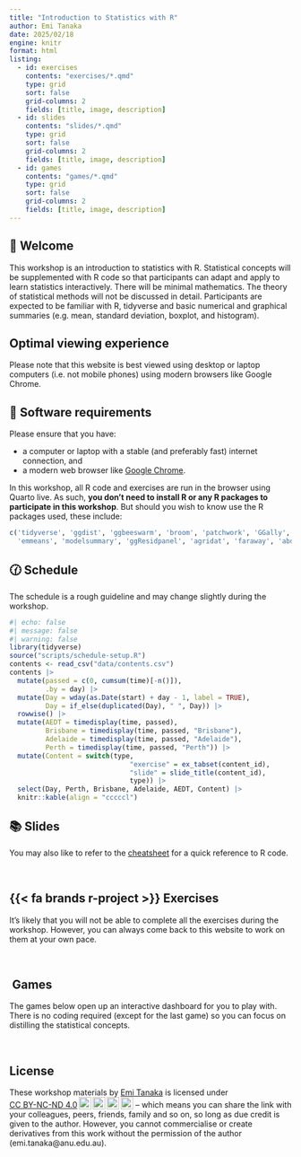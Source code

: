```yaml
---
title: "Introduction to Statistics with R"
author: Emi Tanaka
date: 2025/02/18
engine: knitr
format: html
listing: 
  - id: exercises
    contents: "exercises/*.qmd"
    type: grid
    sort: false
    grid-columns: 2
    fields: [title, image, description]
  - id: slides
    contents: "slides/*.qmd"
    type: grid
    sort: false
    grid-columns: 2
    fields: [title, image, description]
  - id: games
    contents: "games/*.qmd"
    type: grid
    sort: false
    grid-columns: 2
    fields: [title, image, description]
---
```



## 👋 Welcome 

This workshop is an introduction to statistics with R. Statistical concepts will be supplemented with R code so that participants can adapt and apply to learn statistics interactively. There will be minimal mathematics. The theory of statistical methods will not be discussed in detail. Participants are expected to be familiar with R, tidyverse and basic numerical and graphical summaries (e.g. mean, standard deviation, boxplot, and histogram). 

::: callout-note

## Optimal viewing experience

Please note that this website is best viewed using desktop or laptop computers (i.e. not mobile phones) using modern browsers like Google Chrome.


:::


## 🔧 Software requirements {#software}


Please ensure that you have:

- a computer or laptop with a stable (and preferably fast) internet connection, and
- a modern web browser like [Google Chrome](https://www.google.com/chrome/).

In this workshop, all R code and exercises are run in the browser using Quarto live. As such, **you don't need to install R or any R packages to participate in this workshop**. But should you wish to know use the R packages used, these include:

```r
c('tidyverse', 'ggdist', 'ggbeeswarm', 'broom', 'patchwork', 'GGally', 'ggpubr',
  'emmeans', 'modelsummary', 'ggResidpanel', 'agridat', 'faraway', 'abd')
```


## 🕜 Schedule


::: callout-note

The schedule is a rough guideline and may change slightly during the workshop.

:::


```r
#| echo: false
#| message: false
#| warning: false
library(tidyverse)
source("scripts/schedule-setup.R")
contents <- read_csv("data/contents.csv")
contents |> 
  mutate(passed = c(0, cumsum(time)[-n()]),
         .by = day) |> 
  mutate(Day = wday(as.Date(start) + day - 1, label = TRUE),
         Day = if_else(duplicated(Day), " ", Day)) |> 
  rowwise() |> 
  mutate(AEDT = timedisplay(time, passed),
         Brisbane = timedisplay(time, passed, "Brisbane"),
         Adelaide = timedisplay(time, passed, "Adelaide"),
         Perth = timedisplay(time, passed, "Perth")) |> 
  mutate(Content = switch(type,
                              "exercise" = ex_tabset(content_id),
                              "slide" = slide_title(content_id),
                              type)) |>
  select(Day, Perth, Brisbane, Adelaide, AEDT, Content) |> 
  knitr::kable(align = "cccccl")
```

## 📚 Slides

You may also like to refer to the [cheatsheet](/cheatsheet.html) for a quick reference to R code.

<br>


:::{#slides}
:::



## {{< fa brands r-project >}}️ Exercises

It's likely that you will not be able to complete all the exercises during the workshop. However, you can always come back to this website to work on them at your own pace.

<br>

:::{#exercises}
:::


## ️<i class="fas fa-gamepad"></i> Games

The games below open up an interactive dashboard for you to play with. There is no coding required (except for the last game) so you can focus on distilling the statistical concepts.

<br>


:::{#games}
:::

## <i class="fas fa-id-badge"></i> License {#sec-license}

These <span xmlns:cc="http://creativecommons.org/ns#" xmlns:dct="http://purl.org/dc/terms/"> workshop materials by <a rel="cc:attributionURL dct:creator" property="cc:attributionName" href="https://emitanaka.org/">Emi Tanaka</a> is licensed under <a href="https://creativecommons.org/licenses/by-nc-nd/4.0/?ref=chooser-v1" target="_blank" rel="license noopener noreferrer" style="display:inline-block;">CC BY-NC-ND 4.0<img style="height:22px!important;margin-left:3px;vertical-align:text-bottom;" src="https://mirrors.creativecommons.org/presskit/icons/cc.svg?ref=chooser-v1" alt=""><img style="height:22px!important;margin-left:3px;vertical-align:text-bottom;" src="https://mirrors.creativecommons.org/presskit/icons/by.svg?ref=chooser-v1" alt=""><img style="height:22px!important;margin-left:3px;vertical-align:text-bottom;" src="https://mirrors.creativecommons.org/presskit/icons/nc.svg?ref=chooser-v1" alt=""><img style="height:22px!important;margin-left:3px;vertical-align:text-bottom;" src="https://mirrors.creativecommons.org/presskit/icons/nd.svg?ref=chooser-v1" alt=""></a></span> -- which means you can share the link with your colleagues, peers, friends, family and so on, so long as due credit is given to the author. However, you cannot commercialise or create derivatives from this work without the permission of the author (emi.tanaka@anu.edu.au).



